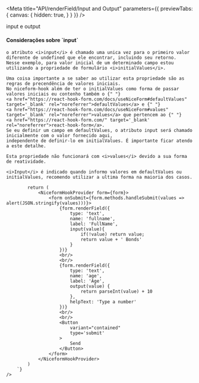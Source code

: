 
<Meta 
    title="API/renderField/Input and Output"
    parameters={{
        previewTabs: {
            canvas: {
                hidden: true,
            }
        }
    }}
/>

<div className="subheading">
    input e output
</div>
<h4>Considerações sobre `input`</h4>
<p>
    
    o atributo <i>input</i> é chamado uma unica vez para o primeiro valor diferente de undefined que ele encontrar, incluindo seu retorno. 
    Nesse exemplo, para valor inicial de um determinado campo estou utilizando a propriedade de formulário <i>initialValues</i>.
    
    Uma coisa importante a se saber ao utilizar esta propriedade são as regras de precendência de valores iniciais. 
    No niceform-hook além de ter o initialValues como forma de passar valores iniciais eu contenho também o {" "}
    <a href="https://react-hook-form.com/docs/useNiceForm#defaultValues" target='_blank' rel="noreferrer">defaultValues</a> e {" "}
    <a href="https://react-hook-form.com/docs/useNiceForm#values" target='_blank' rel="noreferrer">values</a> que pertencem ao {" "}
    <a href="https://react-hook-form.com/" target='_blank' rel="noreferrer">react-hook-form</a>.
    Se eu definir um campo em defaultValues, o atributo input será chamado inicialmente com o valor fornecido aqui, 
    independente de definir-lo em initialValues. É importante ficar atendo a este detalhe.
    
    Esta propriedade não funcionará com <i>values</i> devido a sua forma de reatividade.
    
    <i>Input</i> é indicado quando informo valores em defaultValues ou initialValues, recomendo utilizar a ultima forma na maioria dos casos.
</p>
<div className='canvas-code'>
    <div className='wrap-code center'>
        <components.InputOutput/>
    </div>
    <Source
        language='tsx'
        dark
        format={true}
        code={`
            const form = useNiceForm({
                initialValues: {
                    fullname: 'Jacob'
                }
            })
            
            return (
                <NiceformHookProvider form={form}>
                    <form onSubmit={form.methods.handleSubmit(values => alert(JSON.stringify(values)))}>
                        {form.renderField({
                            type: 'text',
                            name: 'fullname',
                            label: 'FullName',
                            input(value){
                                if(!value) return value;
                                return value + ' Bonds'
                            }
                        })}
                        <br/>
                        <br/>
                        {form.renderField({
                            type: 'text',
                            name: 'age',
                            label: 'Age',
                            output(value) {
                                return parseInt(value) + 10
                            },
                            helpText: 'Type a number'
                        })}
                        <br/>
                        <br/>
                        <Button 
                            variant="contained"
                            type='submit'
                        >
                            Send
                        </Button>
                    </form>
                </NiceformHookProvider>
            )
        `}
    />
</div>